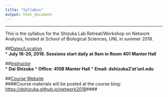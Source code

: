 ```yaml
---
title: "Syllabus"
output: html_document
---
```


---------

This is the syllabus for the Shizuka Lab Retreat/Workshop on Network Analysis, hosted at School of Biological Sciences, UNL in summer 2018.

##<u>Dates/Location</u>  
* **July 16-20, 2018. Sessions start daily at 9am in Room 401 Manter Hall**  
  
##<u>Instructor</u>  
* **Dai Shizuka**
* **Office: 410B Manter Hall**
* **Email: dshizuka2'at'unl.edu** 

##<u>Course Website</u>  
####Course materials will be posted at the course blog: [https://dshizuka.github.io/network2018](https://dshizuka.github.io/network2018)####  